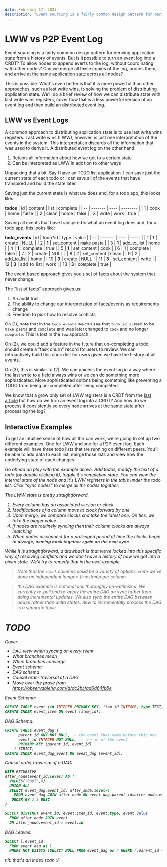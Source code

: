 ```yaml
---
date: February 17, 2023
description: "Event sourcing is a fairly common design pattern for deriving application state from a history of events. But is it possible to turn an event log into a CRDT? To allow nodes to append events to the log, without coordinating with other nodes? Can we merge all these copies of the log, proces them, and arrive at the same application state across all nodes?"
---
```



# LWW vs P2P Event Log

Event sourcing is a fairly common design pattern for deriving application state from a history of events. But is it possible to turn an event log into a CRDT? To allow nodes to append events to the log, without coordinating with other nodes? Can we merge all these copies of the log, proces them, and arrive at the same application state across all nodes?

This is possible. What's even better is that it is more powerful than other approaches, such as last write wins, to solving the problem of distributing application state. We'll do a brief review of how we can distribute state with last write wins registers, cover how that is a less powerful version of an event log and then build an distributed event log.

## LWW vs Event Logs

A common approach to distributing application state is to use last write wins registers. Last write wins (LWW), however, is just one interpretation of the events in the system. This interpretation discards all the information that was used to derive it. A distributed event log on the other hand:

1. Retains all information about how we got to a certain state
2. Can be interpreted as LWW in addition to other ways

Unpacking that a bit. Say I have an TODO list application. I can save just the current state of each todo or I can save all of the events that have transpired and build the state later.

Saving just the current state is what `LWW` does and, for a todo app, this looks like:

**todos**
| id | content | list | complete |
| -- | ------- | ---- | -------- |
| 1 | cook | home | false |
| 2 | clean | home | false |
| 3 | write | work | true |

Saving all events that have transpired is what an event log does and, for a todo app, this looks like:

**todo_events**
| id | todo*id | type | value |
| -- | ------- | ---- | ----- |
| 1 | **1** | create | NULL |
| 2 | **1** | set_content | make pasta |
| 3 | **1** | add_to_list | home |
| 4 | **1** | complete | true |
| 5 | **1** | set_content | cook |
| 6 | **1** | complete | false |
| 7 | *2* | create | NULL |
| 8 | *2* | set_content | clean |
| 9 | *2* | add_to_list | home |
| 10 | **3** | create | NULL |
| 11 | **3** | set_content | write |
| 12 | **3** | add_to_list | work |
| 13 | **3** | complete | true |

The event based approach gives you a set of facts about the system that never change.

The "list of facts" approach gives us:

1. An audit trail
2. The ability to change our interpretation of facts/events as requirements change
3. Freedom to pick how to resolve conflicts

On (1), note that in the `todo_events` we can see that `todo id 1` used to be `make pasta` and `complete` and was later changed to `cook` and no longer `complete`. This is lost in the `lww` approach.

On (2), we could add a feature in the future that un-completing a todo should create a "task churn" record for users to review. We can retroactively build this churn list for users given we have the history of all events.

On (3), this is similar to (2). We can process the event log in a way where the last write to a field always wins or we can do something more sophisticated. More sophisticated options being something like preventing a TODO from being un-completed after being completed.

We know that a grow only set of LWW registers is a CRDT from the [last article](/blog/intro-to-crdts) but how do we turn an event log into a CRDT? And how do we process it consistently so every node arrives at the same state after processing the log?

## Interactive Examples

To get an intuitive sense of how all this can work, we're going to set up two different examples. One for LWW and one for a P2P event log. Each example will have three todo lists that are running on different peers. You'll be able to add data to each list, merge those lists and view how the underlying state of each changes.

<I Comp={Lww} />

Go ahead an play with the example above. Add todos, modify the text of a todo (by double clicking it), toggle it's completion state. You can view the internal state of the node and it's LWW registers in the table under the todo list. Click "sync nodes" to merge all the nodes together.

The LWW state is pretty straightforward.

1. Every column has an associated version or clock
2. Modifications of a column move its clock forward by one
3. Upon merge, we compare clocks and take the latest one. On ties, we take the bigger value
4. If nodes are routinely syncing then their column clocks are always matching
5. When nodes disconnect for a prolonged period of time the clocks begin to diverge, coming back together again on the next sync

While it is straightforward, a drawback is that we're locked into this specific way of resolving conflicts and we don't have a history of how we got into a given state. We'll try to remedy that in the next example.

> Note that the `clock` columns could be a variety of options. Here we've done an independent lamport timestamp per column.

<I Comp={Dag} />

> the DAG example is notional and thoroughly un-optimized. We currently re-pull and re-apply the entire DAG on sync rather than doing incremental updates. We also sync the entire DAG between nodes rather than delta states. How to incrementally process the DAG is a separate topic.

# TODO

Cover:

- DAG view when syncing on every event
- What branches mean
- When branches converge
- Event schema
- DAG schema
- Causal order traversal of a DAG
- Move over the prose from https://observablehq.com/d/dc2bbfad6d64fb5e

Event Schema:

```sql
CREATE TABLE event (id INTEGER PRIMARY KEY, item_id INTEGER, type TEXT, value ANY);
CREATE INDEX event_item ON event (item_id);
```

DAG Schema:

```sql
CREATE TABLE event_dag (
      parent_id ANY NOT NULL, -- the event that came before this one
      event_id INTEGER NOT NULL, -- the id of the event
      PRIMARY KEY (parent_id, event_id)
    ) STRICT;
CREATE INDEX event_dag_event ON event_dag (event_id);
```

Causal order traversal of a DAG:

```sql
WITH RECURSIVE
after_node(event_id,level) AS (
  VALUES('ROOT',0)
  UNION ALL
  SELECT event_dag.event_id, after_node.level+1
    FROM event_dag JOIN after_node ON event_dag.parent_id=after_node.event_id
   ORDER BY 2,1 DESC
)

SELECT DISTINCT event.id, event.item_id, event.type, event.value
  FROM after_node JOIN event
  ON after_node.event_id = event.id;
```

DAG Leaves:

```sql
SELECT l.event_id
  FROM event_dag as l
  WHERE NOT EXISTS (SELECT NULL FROM event_dag as r WHERE r.parent_id = l.event_id)
```

nit: that's an index scan :/
